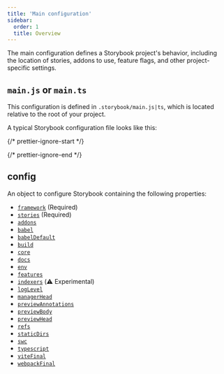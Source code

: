 ```yaml
---
title: 'Main configuration'
sidebar:
  order: 1
  title: Overview
---
```


The main configuration defines a Storybook project's behavior, including the location of stories, addons to use, feature flags, and other project-specific settings.

## `main.js` or `main.ts`

This configuration is defined in `.storybook/main.js|ts`, which is located relative to the root of your project.

A typical Storybook configuration file looks like this:

{/* prettier-ignore-start */}

<CodeSnippets path="main-config-typical.md" />

{/* prettier-ignore-end */}

## config

An object to configure Storybook containing the following properties:

* [`framework`](./main-config-framework.mdx) (Required)
* [`stories`](./main-config-stories.mdx) (Required)
* [`addons`](./main-config-addons.mdx)
* [`babel`](./main-config-babel.mdx)
* [`babelDefault`](./main-config-babel-default.mdx)
* [`build`](./main-config-build.mdx)
* [`core`](./main-config-core.mdx)
* [`docs`](./main-config-docs.mdx)
* [`env`](./main-config-env.mdx)
* [`features`](./main-config-features.mdx)
* [`indexers`](./main-config-indexers.mdx) (⚠️ Experimental)
* [`logLevel`](./main-config-log-level.mdx)
* [`managerHead`](./main-config-manager-head.mdx)
* [`previewAnnotations`](./main-config-preview-annotations.mdx)
* [`previewBody`](./main-config-preview-body.mdx)
* [`previewHead`](./main-config-preview-head.mdx)
* [`refs`](./main-config-refs.mdx)
* [`staticDirs`](./main-config-static-dirs.mdx)
* [`swc`](./main-config-swc.mdx)
* [`typescript`](./main-config-typescript.mdx)
* [`viteFinal`](./main-config-vite-final.mdx)
* [`webpackFinal`](./main-config-webpack-final.mdx)
